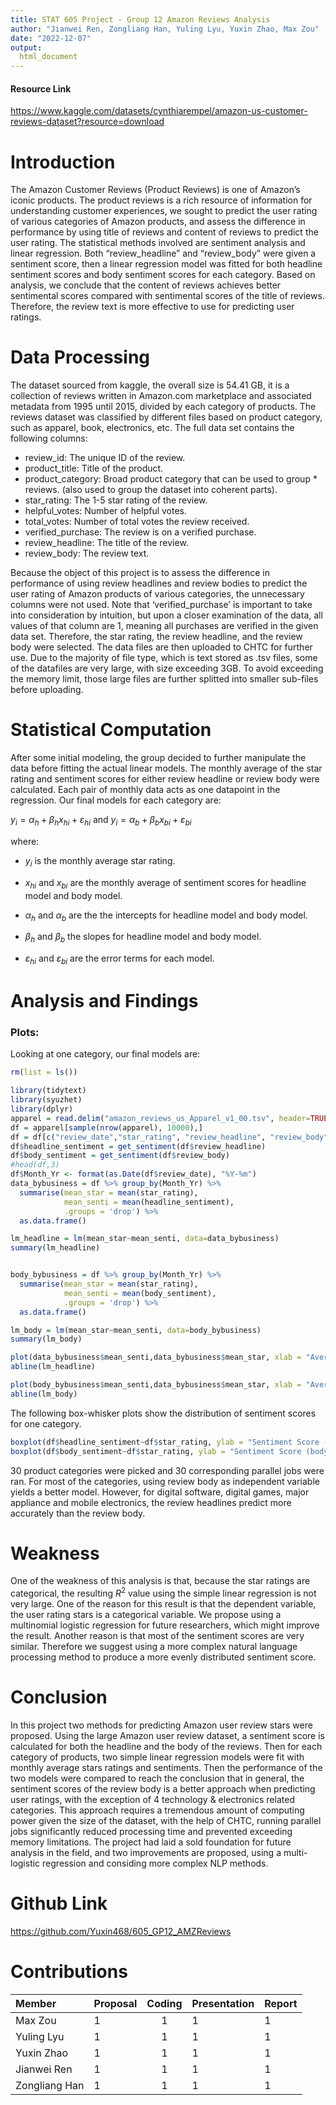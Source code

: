 ```yaml
---
title: STAT 605 Project - Group 12 Amazon Reviews Analysis
author: "Jianwei Ren, Zongliang Han, Yuling Lyu, Yuxin Zhao, Max Zou"
date: "2022-12-07"
output:
  html_document
---
```


<style type="text/css">

h1.title {
  font-size: 38px;
  color: Black;
  text-align: center;
}
h4.author { /* Header 4 - and the author and data headers use this too  */
    font-size: 18px;
  font-family: "Times New Roman", Times, serif;
  color: Black;
  text-align: center;
}
h4.date { /* Header 4 - and the author and data headers use this too  */
  font-size: 18px;
  font-family: "Times New Roman", Times, serif;
  color: DarkBlue;
  text-align: center;
}
</style>
#### Resource Link

<https://www.kaggle.com/datasets/cynthiarempel/amazon-us-customer-reviews-dataset?resource=download>

# Introduction

The Amazon Customer Reviews (Product Reviews) is one of Amazon’s iconic products. The product reviews is a rich resource of information for understanding customer experiences, we sought to predict the user rating of various categories of Amazon products, and assess the difference in performance by using title of reviews and content of reviews to predict the user rating. 
The statistical methods involved are sentiment analysis and linear regression. Both “review_headline” and “review_body” were given a sentiment score, then a linear regression model was fitted for both headline sentiment scores and body sentiment scores for each category. 
Based on analysis, we conclude that the content of reviews achieves better sentimental scores compared with sentimental scores of the title of reviews. Therefore, the review text is more effective to use for predicting user ratings. 


# Data Processing
The dataset sourced from kaggle, the overall size is 54.41 GB, it is a collection of reviews written in Amazon.com marketplace and associated metadata from 1995 until 2015, divided by each category of products. The reviews dataset was classified by different files based on product category, such as apparel, book, electronics, etc. 
The full data set contains the following columns: 

* review_id: The unique ID of the review.\
* product_title: Title of the product.\
* product_category: Broad product category that can be used to group * reviews. (also used to group the dataset into coherent parts).\
* star_rating: The 1-5 star rating of the review.\
* helpful_votes: Number of helpful votes.\
* total_votes: Number of total votes the review received.\
* verified_purchase: The review is on a verified purchase.\
* review_headline: The title of the review.\
* review_body: The review text.

Because the object of this project is to assess the difference in performance of using review headlines and review bodies to predict the user rating of Amazon products of various categories, the unnecessary columns were not used. Note that ‘verified_purchase’ is important to take into consideration by intuition, but upon a closer examination of the data, all values of that column are 1, meaning all purchases are verified in the given data set. 
Therefore, the star rating, the review headline, and the review body were selected. The data files are then uploaded to CHTC for further use. Due to the majority of file type, which is text stored as  .tsv files,  some of the datafiles are very large, with size exceeding 3GB. To avoid exceeding the memory limit, those large files are further splitted into smaller sub-files before uploading. 


# Statistical Computation

After some initial modeling, the group decided to further manipulate the data before fitting the actual linear models. The monthly average of the star rating and sentiment scores for either review headline or review body were calculated. Each pair of monthly data acts as one datapoint in the regression. Our final models for each category are:  

$y_i = \alpha_h + \beta_h x_{hi} + \varepsilon_{hi}$ and $y_i = \alpha_b + \beta_b x_{bi} + \varepsilon_{bi}$  

where:  

* $y_i$ is the monthly average star rating.  
  
* $x_{hi}$ and $x_{bi}$ are the monthly average of sentiment scores for headline model and body model.  
  
* $\alpha_h$ and $\alpha_b$ are the the intercepts for headline model and body model.  
  
* $\beta_h$ and $\beta_b$ the slopes for headline model and body model.  
  
* $\varepsilon_{hi}$ and $\varepsilon_{bi}$ are the error terms for each model.  
  

# Analysis and Findings
 

### Plots:

Looking at one category, our final models are:  


```r
rm(list = ls())

library(tidytext)
library(syuzhet)
library(dplyr)
apparel = read.delim("amazon_reviews_us_Apparel_v1_00.tsv", header=TRUE, allowEscapes=FALSE, sep="\t", quote="", na.strings="", comment.char="")
df = apparel[sample(nrow(apparel), 10000),]
df = df[c("review_date","star_rating", "review_headline", "review_body")]
df$headline_sentiment = get_sentiment(df$review_headline)
df$body_sentiment = get_sentiment(df$review_body)
#head(df,3)
df$Month_Yr <- format(as.Date(df$review_date), "%Y-%m")
data_bybusiness = df %>% group_by(Month_Yr) %>%
  summarise(mean_star = mean(star_rating),
            mean_senti = mean(headline_sentiment),
            .groups = 'drop') %>%
  as.data.frame()

lm_headline = lm(mean_star~mean_senti, data=data_bybusiness)
summary(lm_headline)


body_bybusiness = df %>% group_by(Month_Yr) %>%
  summarise(mean_star = mean(star_rating),
            mean_senti = mean(body_sentiment),
            .groups = 'drop') %>%
  as.data.frame()

lm_body = lm(mean_star~mean_senti, data=body_bybusiness)
summary(lm_body)

plot(data_bybusiness$mean_senti,data_bybusiness$mean_star, xlab = "Average Sentiment Score (headline)", ylab = "Average Star")
abline(lm_headline)

plot(body_bybusiness$mean_senti,data_bybusiness$mean_star, xlab = "Average Sentiment Score (body)", ylab = "Average Star")
abline(lm_body)
```

 
The following box-whisker plots show the distribution of sentiment scores for one category.    


```r
boxplot(df$headline_sentiment~df$star_rating, ylab = "Sentiment Score (headline)", xlab = "Star Rating")
boxplot(df$body_sentiment~df$star_rating, ylab = "Sentiment Score (body)", xlab = "Star Rating")

```

30 product categories were picked and 30 corresponding parallel jobs were ran. For most of the categories, using review body as independent variable yields a better model. However, for digital software, digital games, major appliance and mobile electronics, 
the review headlines predict more accurately than the review body.   

# Weakness  

One of the weakness of this analysis is that, because the star ratings are categorical, the resulting $R^2$ value using the simple linear regression is not very large. One of the reason for this result is that the dependent variable, the user rating stars is a categorical variable. We propose using a multinomial logistic regression for future researchers, which might improve the result. Another reason is that most of the sentiment scores are very similar. Therefore we suggest using a more complex natural language processing method to produce a more evenly distributed sentiment score. 

# Conclusion  

In this project two methods for predicting Amazon user review stars were proposed. Using the large Amazon user review dataset, a sentiment score is calculated for both the headline and the body of the reviews. Then for each category of products, two simple linear regression models were fit with monthly average stars ratings and sentiments. Then the performance of the two models were compared to reach the conclusion that in general, the sentiment scores of the review body is a better approach when predicting user ratings, with the exception of 4 technology & electronics related categories. This approach requires a tremendous amount of computing power given the size of the dataset, with the help of CHTC, running parallel jobs significantly reduced processing time and  prevented exceeding memory limitations. The project had laid a sold foundation for future analysis in the field, and two improvements are proposed, using a multi-logistic regression and considing more complex NLP methods. 

# Github Link

<https://github.com/Yuxin468/605_GP12_AMZReviews>

# Contributions  

Member        Proposal    Coding    Presentation   Report
------------- ---------- ---------- -------------- ------- 
Max Zou         1        1          1              1
Yuling Lyu      1        1          1              1
Yuxin Zhao      1        1          1              1
Jianwei Ren     1        1          1              1
Zongliang Han   1        1          1              1
